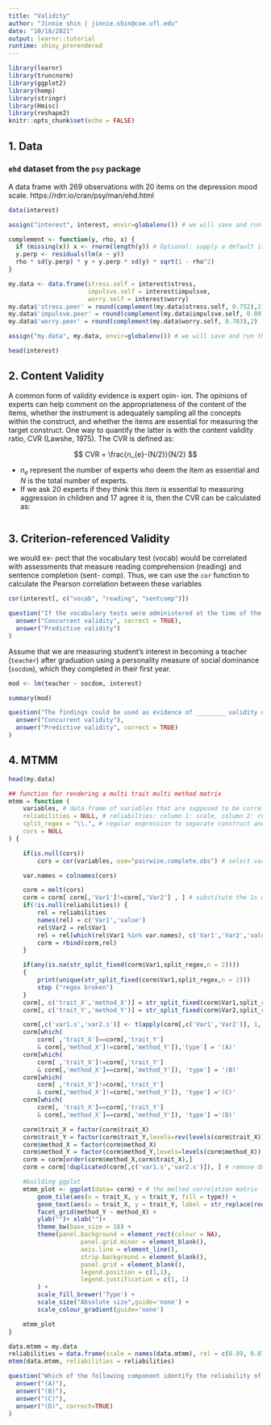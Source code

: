 ```yaml
---
title: "Validity"
author: "Jinnie shin | jinnie.shin@coe.ufl.edu"
date: "10/18/2021"
output: learnr::tutorial
runtime: shiny_prerendered
---
```


```r
library(learnr)
library(truncnorm)
library(ggplot2)
library(hemp)
library(stringr)
library(Hmisc)
library(reshape2)
knitr::opts_chunk$set(echo = FALSE)
```

## 1. Data
### `ehd` dataset from the `psy` package 
A data frame with 269 observations with 20 items on the depression mood scale. https://rdrr.io/cran/psy/man/ehd.html

```r
data(interest)

assign("interest", interest, envir=globalenv()) # we will save and run this dataset throughout this exercise. 

complement <- function(y, rho, x) {
  if (missing(x)) x <- rnorm(length(y)) # Optional: supply a default if `x` is not given
  y.perp <- residuals(lm(x ~ y))
  rho * sd(y.perp) * y + y.perp * sd(y) * sqrt(1 - rho^2)
}

my.data <- data.frame(stress.self = interest$stress,
                      impulsve.self = interest$impulsve, 
                      worry.self = interest$worry)
my.data$'stress.peer' = round(complement(my.data$stress.self, 0.752),2)
my.data$'impulsve.peer' = round(complement(my.data$impulsve.self, 0.89),2)
my.data$'worry.peer' = round(complement(my.data$worry.self, 0.783),2)

assign("my.data", my.data, envir=globalenv()) # we will save and run this dataset throughout this exercise. 
```

```r
head(interest)
```

## 2. Content Validity 

A common form of validity evidence is expert opin-
ion. The opinions of experts can help comment on the appropriateness of the content of the items, whether the instrument is adequately sampling all the concepts within the construct, and whether the items are essential for measuring the target construct. One way to quantify the latter is with the content validity ratio, CVR (Lawshe, 1975). The CVR is defined as:

$$ CVR = \frac{n_{e}-(N/2)}{N/2} $$ 

- $n_{e}$ represent the number of experts who deem the item as essential and $N$ is the total number of experts.
- If we ask 20 experts if they think this item is
essential to measuring aggression in children and 17 agree it is, then the CVR can be calculated as: 

```r


```

## 3. Criterion-referenced Validity 

we would ex- pect that the vocabulary test (vocab) would be correlated with assessments that measure reading comprehension (reading) and sentence completion (sent- comp). Thus, we can use the `cor` function to calculate the Pearson correlation between these variables

```r
cor(interest[, c("vocab", "reading", "sentcomp")])

```

```r
question("If the vocabulary tests were administered at the time of the reading and sentence completion assessments, This is the evidence of",
  answer("Concurrent validity", correct = TRUE),
  answer("Predictive validity")
)
```

Assume that we are measuring student’s interest in becoming a teacher
(`teacher`) after graduation using a personality measure of social dominance (`socdom`), which they completed in their first year. 

```r
mod <- lm(teacher ~ socdom, interest)

summary(mod)
```

```r
question("The findings could be used as evidence of ________ validity of the social dominance assessment scores",
  answer("Concurrent validity"),
  answer("Predictive validity", correct = TRUE)
)
```

## 4. MTMM

```r
head(my.data)
```


```r
## function for rendering a multi trait multi method matrix
mtmm = function (
    variables, # data frame of variables that are supposed to be correlated
    reliabilities = NULL, # reliabilties: column 1: scale, column 2: rel. coefficient
    split_regex = "\\.", # regular expression to separate construct and method from the variable name. the first two matched groups are chosen
    cors = NULL
) {

    if(is.null(cors)) 
        cors = cor(variables, use="pairwise.complete.obs") # select variables

    var.names = colnames(cors)

    corm = melt(cors)
    corm = corm[ corm[,'Var1']!=corm[,'Var2'] , ] # substitute the 1s with the scale reliabilities here
    if(!is.null(reliabilities)) {
        rel = reliabilities
        names(rel) = c('Var1','value')
        rel$Var2 = rel$Var1
        rel = rel[which(rel$Var1 %in% var.names), c('Var1','Var2','value')]
        corm = rbind(corm,rel)
    }

    if(any(is.na(str_split_fixed(corm$Var1,split_regex,n = 2)))) 
	{
		print(unique(str_split_fixed(corm$Var1,split_regex,n = 2)))
		stop ("regex broken")
	}
	corm[, c('trait_X','method_X')] = str_split_fixed(corm$Var1,split_regex,n = 2)  # regex matching our column naming schema to extract trait and method
    corm[, c('trait_Y','method_Y')] = str_split_fixed(corm$Var2,split_regex,n = 2)

    corm[,c('var1.s','var2.s')] <- t(apply(corm[,c('Var1','Var2')], 1, sort)) # sort pairs to find dupes
    corm[which(
        corm[ ,'trait_X']==corm[,'trait_Y'] 
        & corm[,'method_X']!=corm[,'method_Y']),'type'] = '(A)'
    corm[which(
        corm[ ,'trait_X']!=corm[,'trait_Y'] 
        & corm[,'method_X']==corm[,'method_Y']), 'type'] = '(B)'
    corm[which(
        corm[ ,'trait_X']!=corm[,'trait_Y'] 
        & corm[,'method_X']!=corm[,'method_Y']), 'type'] ='(C)'
    corm[which( 
        corm[, 'trait_X']==corm[,'trait_Y'] 
        & corm[,'method_X']==corm[,'method_Y']), 'type'] ='(D)'

    corm$trait_X = factor(corm$trait_X)
    corm$trait_Y = factor(corm$trait_Y,levels=rev(levels(corm$trait_X)))
	corm$method_X = factor(corm$method_X)
	corm$method_Y = factor(corm$method_Y,levels=levels(corm$method_X))
    corm = corm[order(corm$method_X,corm$trait_X),]
    corm = corm[!duplicated(corm[,c('var1.s','var2.s')]), ] # remove dupe pairs

    #building ggplot
    mtmm_plot <- ggplot(data= corm) + # the melted correlation matrix
        geom_tile(aes(x = trait_X, y = trait_Y, fill = type)) + 
        geom_text(aes(x = trait_X, y = trait_Y, label = str_replace(round(value,2),"0\\.", ".") ,size=log(value^2))) + # the correlation text
        facet_grid(method_Y ~ method_X) + 
        ylab("")+ xlab("")+
        theme_bw(base_size = 18) + 
        theme(panel.background = element_rect(colour = NA), 
                    panel.grid.minor = element_blank(), 
                    axis.line = element_line(), 
                    strip.background = element_blank(),
                    panel.grid = element_blank(),
                    legend.position = c(1,1),
                    legend.justification = c(1, 1)
        ) + 
        scale_fill_brewer('Type') +
        scale_size("Absolute size",guide='none') +
        scale_colour_gradient(guide='none')

    mtmm_plot
}

data.mtmm = my.data
reliabilities = data.frame(scale = names(data.mtmm), rel = c(0.89, 0.87, 0.65, 0.97, 0.88, 0.79))
mtmm(data.mtmm, reliabilities = reliabilities)
```

```r
question("Which of the following component identify the reliability of the scales",
  answer("(A)"),
  answer("(B)"),
  answer("(C)"),
  answer("(D)", correct=TRUE)
)
```

